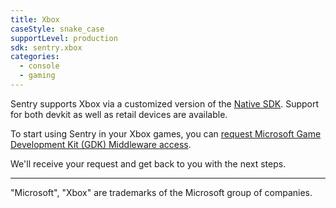 ```yaml
---
title: Xbox
caseStyle: snake_case
supportLevel: production
sdk: sentry.xbox
categories:
  - console
  - gaming
---
```


<PlatformContent includePath="getting-started-primer" />

Sentry supports Xbox via a customized version of the [Native SDK](/platforms/native).
Support for both devkit as well as retail devices are available.

To start using Sentry in your Xbox games, you can [request Microsoft Game Development Kit (GDK) Middleware access](https://developer.microsoft.com/en-us/games/support/request-gdkx-middleware).

We'll receive your request and get back to you with the next steps.

---

"Microsoft", "Xbox" are trademarks of the Microsoft group of companies.
